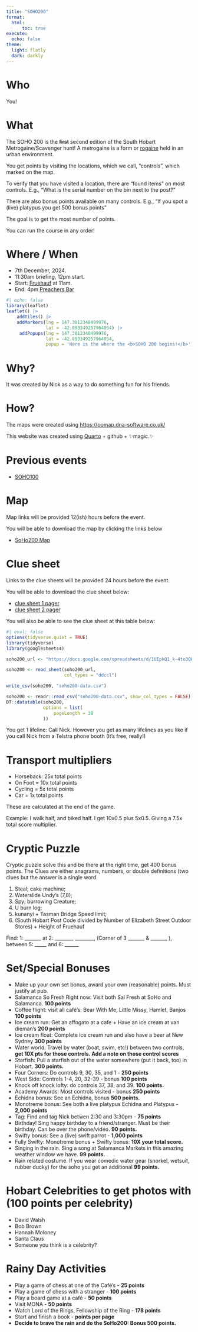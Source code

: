 ```yaml
---
title: "SOHO200"
format: 
  html:
      toc: true
execute: 
  echo: false
theme:
  light: flatly
  dark: darkly
---
```


# Who

You!

# What

The SOHO 200 is the ~~first~~ second edition of the South Hobart Metrogaine/Scavenger hunt! A metrogaine is a form or [rogaine](https://rogaine.asn.au/about/what-is-rogaining) held in an urban environment.

You get points by visiting the locations, which we call, "controls", which marked on the map.

To verify that you have visited a location, there are "found items" on most controls. E.g., "What is the serial number on the bin next to the post?"

There are also bonus points available on many controls. E.g., "If you spot a (live) platypus you get 500 bonus points"

The goal is to get the most number of points.

You can run the course in any order!

# Where / When

- 7th December, 2024.
- 11:30am briefing, 12pm start.
- Start: [Fruehauf](https://maps.app.goo.gl/7J42vca1r6bNys6GA) at 11am.
- End: 4pm [Preachers Bar](https://www.facebook.com/preachershobart)

```r
#| echo: false
library(leaflet)
leaflet() |> 
    addTiles() |> 
    addMarkers(lng = 147.3012348499976,
               lat = -42.893349257964054) |> 
     addPopups(lng = 147.3012348499976,
               lat = -42.893349257964054,
               popup = 'Here is the where the <b>SOHO 200 begins!</b>')
```

# Why?

It was created by Nick as a way to do something fun for his friends.

# How?

The maps were created using <https://oomap.dna-software.co.uk/>

This website was created using [Quarto](https://quarto.org/) + github + ✨magic.✨

# Previous events

* [SOHO100](http://soho100.njtierney.com/)

# Map

Map links will be provided 12(ish) hours before the event.

You will be able to download the map by clicking the links below

- [SoHo200 Map](soho-200-map.pdf)

# Clue sheet

Links to the clue sheets will be provided 24 hours before the event.

You will be able to download the clue sheet below:

- [clue sheet 1 pager](soho-200-clue-sheet-1p.pdf)
- [clue sheet 2 pager](soho-200-clue-sheet-2p.pdf)

You will also be able to see the clue sheet at this table below:

```r
#| eval: false
options(tidyverse.quiet = TRUE)
library(tidyverse)
library(googlesheets4)

soho200_url <- "https://docs.google.com/spreadsheets/d/1UIpkQ1_k-4to3QH7jOwangWykjwjHdBo_EuLbqjhO-s/edit?gid=0#gid=0"

soho200 <- read_sheet(soho200_url,
                      col_types = "ddccl")

write_csv(soho200, "soho200-data.csv")

```


```r
soho200 <- readr::read_csv("soho200-data.csv", show_col_types = FALSE)
DT::datatable(soho200,
              options = list(
                  pageLength = 38
              ))
```

You get 1 lifeline: Call Nick. However you get as many lifelines as you like if you call Nick from a Telstra phone booth (It's free, really!)

# Transport multipliers

- Horseback: 25x total points
- On Foot = 10x total points
- Cycling = 5x total points
- Car = 1x total points

These are calculated at the end of the game. 

Example: I walk half, and biked half. I get 10x0.5 plus 5x0.5. Giving a 7.5x total score multiplier.

# Cryptic Puzzle

Cryptic puzzle solve this and be there at the right time, get 400 bonus points. The Clues are either anagrams, numbers, or double definitions (two clues but the answer is a single word. 

1. Steal; cake machine; 
2. Waterslide Undy's (7,8); 
3. Spy; burrowing Creature; 
4. U burn log; 
5. kunanyi + Tasman Bridge Speed limit; 
6. (South Hobart Post Code divided by Number of Elizabeth Street Outdoor Stores) + Height of Fruehauf

Find: 1: _______ 
at 2: ________ ________, 
(Corner of 3 _______ & _______ ), 
between 5: _____ and 6: ______

# Set/Special Bonuses
* Make up your own set bonus, award your own (reasonable) points. Must justify at pub.
* Salamanca So Fresh Right now: Visit both Sal Fresh at SoHo and Salamanca. **100 points**
* Coffee flight: visit all café's: Bear With Me, Little Missy, Hamlet, Banjos **100 points**
* Ice cream run: Get an affogato at a cafe + Have an ice cream at van dieman's **200 points**
* Ice cream float: Complete ice cream run and also have a beer at New Sydney **300 points**
* Water world: Travel by water (boat, swim, etc!) between two controls, **get 10X pts for those controls. Add a note on those control scores**
* Starfish: Pull a starfish out of the water somewhere (put it back, too) in Hobart. **300 points.**
* Four Corners: Do controls 9, 30, 35, and 1 - **250 points**
* West Side: Controls 1-4, 20, 32-39 - bonus **100 points**
* Knock off knock lofty: do controls 37, 38, and 39. **100 points.**
* Academy Awards: Most controls visited - bonus **250 points**
* Echidna bonus: See an Echidna, bonus **500 points.**
* Monotreme bonus: See both a live platypus Echidna and Platypus - **2,000 points**
* Tag: Find and tag Nick betwen 2:30 and 3:30pm - **75 points**
* Birthday! Sing happy birthday to a friend/stranger. Must be their birthday. Can be over the phone/video. **90 points.**
* Swifty bonus: See a (live) swift parrot - **1,000 points**
* Fully Swifty: Monotreme bonus + Swifty bonus: **10X your total score.**
* Singing in the rain. Sing a song at Salamanca Markets in this amazing weather window we have. **99 points.**
* Rain related costume. If you wear comedic water gear (snorkel, wetsuit, rubber ducky) for the soho you get an additional **99 points.**

# Hobart Celebrities to get photos with (100 points per celebrity)

* David Walsh 
* Bob Brown
* Hannah Moloney
* Santa Claus
* Someone you think is a celebrity?

# Rainy Day Activities
* Play a game of chess at one of the Café's - **25 points**
* Play a game of chess with a stranger - **100 points**
* Play a board game at a café - **50 points**
* Visit MONA - **50 points**
* Watch Lord of the Rings, Fellowship of the Ring - **178 points**
* Start and finish a book - **points per page**
* **Decide to brave the rain and do the SoHo200: Bonus 500 points.**
